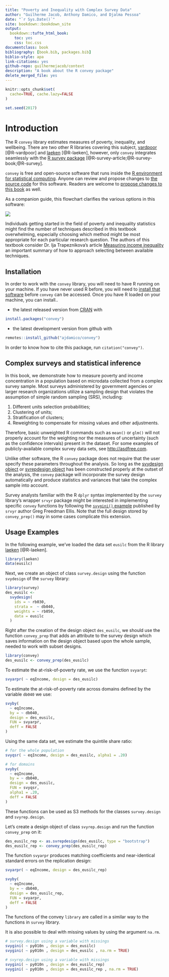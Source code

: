 ```yaml
--- 
title: "Poverty and Inequality with Complex Survey Data"
author: "Guilherme Jacob, Anthony Damico, and Djalma Pessoa"
date: "`r Sys.Date()`"
site: bookdown::bookdown_site
output:
  bookdown::tufte_html_book:
    toc: yes
    css: toc.css
documentclass: book
bibliography: [book.bib, packages.bib]
biblio-style: apa
link-citations: yes
github-repo: guilhermejacob/context
description: "A book about the R convey package"
delete_merged_file: yes
---
```


```r
knitr::opts_chunk$set(
  cache=TRUE, cache.lazy=FALSE
)
```

```r
set.seed(2017)

```

# Introduction

The R `convey` library estimates measures of poverty, inequality, and wellbeing.  There are two other R libraries covering this subject, [vardpoor](https://CRAN.R-project.org/package=vardpoor) [@R-vardpoor] and [laeken](https://CRAN.R-project.org/package=laeken) [@R-laeken], however, only `convey` integrates seamlessly with the [R survey package](https://CRAN.R-project.org/package=survey) [@R-survey-article;@R-survey-book;@R-survey].

`convey` is free and open-source software that runs inside the [R environment for statistical computing](https://www.r-project.org/).  Anyone can review and propose changes to [the source code](https://github.com/ajdamico/convey) for this software.  Readers are welcome to [propose changes to this book](https://github.com/guilhermejacob/context/) as well.

As a companion guide, this flowchart clarifies the various options in this software:

[![](https://mermaid.ink/img/pako:eNrtWv1zFDcS_VdUW0nZVK1d2IBJXEcog8GYz5wxAXK-utLOaHcVz4wmkmbXi83_fq9b0uzshw0V6i4_JJUimBmN9Pp19-tuwWUvM7nq7ffOqpGV9VicHp5V-M8f_Ousd2jEzDRiLCdKSJGZsi7UhXCSfheusRM1E7lyelQJM_hNZV5kVkmvcjHVfiwU_qescJNZWLR5Sxj6o1V1--DhWe_fdBwfKba2fhJXr82VeITTTyR_7seywtkVDuvT707n_FSJQqpzVdGeE2nz2uCHE1HogZVWK7e68UflrsRj7PzeNEXOphX6XAlvxES7Rhb6kxK6Ur_Tj37Whfa4s8MhdoBNhbGq-gQTamsmwORAkfNW6tHYD42dApJgSnUmzFCMzfQfA_sTDrWiNnVTSK9NRW905ZVVzotcD4fKOjG0phS1skNiNKFZBUM8PQGWA6uCLcac62okcDhByYBPbDpd6kJaspEoG-lKg0Q1HOpMq8rfIkxwbGmqYiYaB9cNZkCER4rIzrDGBqSAqKTN4BLXp68GjSffeFGSxaIyXgyUUNJp2qmCk5w3hvfjk1WlrCxE3QwKnXW5fZLM6YtjUSlAcB5HOq8zR7hBbWb1gEKwQ5y6qLGP9jgMaySCYSZkk8OoTF2Jpx1e1IUsYTaYqc1EWT-jiFl185PWxYRDlkt8UvRbNVaIP2RDCTsb7M_uWyWL-FETxKYesvGZLLIEXFa50N4Ft2NLHx4HFgeKPqVA0PjA89mr7JHFkWHsdiWOVmMaAQDslKaJy3YvoNQ25S_YnpMaqQAZTwMZPwfCrsSzDp8pXvGprpiXxhNPsuXXj_F-bIqcjNmkc8kHEI0-A0jLCjiBA5AIXrs5czeWVmZ4GiKC1w_jPm00sN4UZqps9IdLbg2WHF8etw7_nALvGb96fnma4PKb5_z0RUhyaWuPFA9GIsXp2NY68r6kUwX7AQkfwRV6QoREdqBGDhBTBkZPxjXpy7ldxpEICRaKpLHSS6c8s4lQKkAObSX9FrY-3zLDrRXmb3USLNj58vKs93iRy7Ney8VLXvMKVm88g0GlrGbsE5JghPmEMBcPNwhCoMUu0-LGMiTEomvoi2jrQBFXX0IegQdArxOgPLCnCkQ9Uj7wytKNPLMzU9E7p1qEttTLCOkNpyeBLFWuUVdi8pohvayVocImB4AkJi7iReoDoIRL5EgtgHuTwA00nB1YGMm6z5GrbOnooNwU0F8nNhHkhgta1lhUjmx2qwO2Hi3TaRXxByChKpCsseoqP1UqZMayDSIawLhp8ZeopjUkR4tRDXFSxXDB0p_buGiycTowNxFqxFE15QDmcQSAjTUHj6xpam4nWtOpauP7ZesXTZMoT5ROOeIoRxK7PxpU9OuYLfpnyO_RVxM_V_rkglIFMZ_iYRUPCJufhM1_dytJ0sZf3AsVtVLsh1gmvanF7u3vEWuIOOf52dzB9KeB8R79ARYltca5R3zuW5wb69dUVn5dEUDCxNxh58dTYqfGaSxLQuGp2Cwk8SZKfQhgr7EE_Yk2ueOWLm0TXq8pLKkZCzBPATNU-ykXrdSElfJcdRSTvUzCrgPP3dB3zYCDKclmOVt3bIegt3zyu5vagn6nKeizWcNh0ZD_u93KO97oF4hpLI4dEf2F370P3h-O_KbY3t4WfTESD8TtpUgYK5lnpoGXUrAiNhR3Vql5ayogQA8YmrKBAlZ6_d0Ogftu5_btTvB3a2pEG9B8WItmZ1UaJWn8SKGRsyW3wnm7KYkaOwO97Fh4uInbF7RdWTCBEOSaalmmUqHrItrvyOsNwOOkQYvHaIeUbd8GQngU4AoZeLhun21B76FXVBv6sYZBkpABRYFYEgpBlVGEWzMoVLkfmq7r8dPHkn9CKz1sqoyia5u-OiWpQzdYudAMo-Gj4CKOBFRLzWgRN_RhT8OdPoXziDRGgzuTpLpQzvESsUlhbxqap4xz0e8rrVN_-WnqSltTU0IvRMTHtRGxe31EOCSFRTjcGBkqNAuxelo1gqHcKqMlrhyENGQzQOEFtbac1aRtGBldUjeOk0VrtsVxFZVlatAo8XkjWZbywW6MxY154tK2cYONhRhdoODXQMFUeu-6Ei1bCoMMSUQHkxxC4usISbKF3Ugpt7zZUhfat0VpsfHn2ONmXjhS-c2mAiEFq3Vf0JCFqWzYFLeEdK4pa5bTfghYVEPSL4L2nkxp0UMuOtWzqsANFd8pQJHKiBMeRTW6Kbdg2LyEzxDpLK7UvRdKTrrzE5WTxm2vqOLVvMm-EgcH18-mJtNANEWbQU1cSqiHdF68c5hqN-bBzvH1gkyL-9CIuoa_nWONdlTYhpK_FxMJvY7-kpxgFfUOpFBUIygdWcp9ezEQbgZOTy-pInWU_OBgeRpcHEyutaHPoyJkpMZgTJo19zZiiftVvDYl_OuuxEnsFKQ_X-4UDjwIo7kBbY-66Ad_tlGeHJ1jkstoBuauheaCEKmltBj1gQ-jGX-Q7J-LVncmxTBN6RqP1rmScbQnC_i7-S0HP2u9QQEqqdPINVVTNyYvU4zxQW9NkPuS05T1bd5VEY8U8th-w7VESsYAC0lG0C12GiBSaKtxIonvakmmmnyCAkWxQaFxkMp3t0KH_H9DrTtkJQ5jYSzFcHRu5URyhKMpx1ZJIP2sVv9JnD8QG1i6IW6RzoJ-U6L_y1XOFgd6w3UAsqqPnEH7rz8xz1uOrg-4ubQJaNzVpVHgy6dS8fjCyqdHp6c7WMuNJbRzLrNRmODNFYGObTa3qdh7u2PKhCJwHn5r7PgK-ARqlwzIVUb1C3I79HQsi_5XAOq4_M2b0GpRr_WU7jXWE0BUxXP7axDe3Jdxr_6lhkx0urFQ-hJc9u7SADJH_u7dNyPfWZ4t0qE8g35dr3YT5JWm7abF6ZI49m3tguXGjXa6caM1Xv7w4RquKCGuZUfcQE8QVeIItqVWE-W-VAjIOF2igVuz7R1s6xXNzIZveNeETNeC01O24NGjOG5CIpeFfvlKNkZcupTd4ktZrmzdy1C-YQyVJOsWBpbtqaLLRIhg4wtNN8r8ukh3yBHU48cRlNLJQlU7XaAeIC3Eaj8IMdDF1su2IrVVaC4HoZmda7xrc9gk8Vm4pVtEdHh4A6KdaxGdfiOiGABrIT15EiD9hm5r2XPPt_BQ2REXs3hye1UwnyTnqCrDd3jURaFkdzG2E7jURSd8GAjjePoHbrT5-jPcfx4drR1Yj8JA_uxZOxJAm__cqTVAOj6-DtHfk-tfcXKNgfr8-XVh8RcZXyMPL150Blhi4u8Z9ttn2CXJfEl_YTIfaLt_VxL_suRVW606wfhnldAI6vXrm0H9n6toRPXx47yKLoXr_76Q9vq9UiHIdd7b712eVUKc9bCGtGUfP-ZqKJHQZ72z6jOWysabt7Mq6-1726h-r6lzRNuhliO0h-mhyrU39lX4lxP8Dyj6vVpWvxrTLsEfe_uXvYve_s72vb07e3d27t25e-_-3t2dvX5v1tvf_XFv-86PP9y_u7t3_979H3Z2733u9z7xBjuf_wuh1epF?type=png)](https://mermaid.live/view#pako:eNrtWv1zFDcS_VdUW0nZVK1d2IBJXEcog8GYz5wxAXK-utLOaHcVz4wmkmbXi83_fq9b0uzshw0V6i4_JJUimBmN9Pp19-tuwWUvM7nq7ffOqpGV9VicHp5V-M8f_Ousd2jEzDRiLCdKSJGZsi7UhXCSfheusRM1E7lyelQJM_hNZV5kVkmvcjHVfiwU_qescJNZWLR5Sxj6o1V1--DhWe_fdBwfKba2fhJXr82VeITTTyR_7seywtkVDuvT707n_FSJQqpzVdGeE2nz2uCHE1HogZVWK7e68UflrsRj7PzeNEXOphX6XAlvxES7Rhb6kxK6Ur_Tj37Whfa4s8MhdoBNhbGq-gQTamsmwORAkfNW6tHYD42dApJgSnUmzFCMzfQfA_sTDrWiNnVTSK9NRW905ZVVzotcD4fKOjG0phS1skNiNKFZBUM8PQGWA6uCLcac62okcDhByYBPbDpd6kJaspEoG-lKg0Q1HOpMq8rfIkxwbGmqYiYaB9cNZkCER4rIzrDGBqSAqKTN4BLXp68GjSffeFGSxaIyXgyUUNJp2qmCk5w3hvfjk1WlrCxE3QwKnXW5fZLM6YtjUSlAcB5HOq8zR7hBbWb1gEKwQ5y6qLGP9jgMaySCYSZkk8OoTF2Jpx1e1IUsYTaYqc1EWT-jiFl185PWxYRDlkt8UvRbNVaIP2RDCTsb7M_uWyWL-FETxKYesvGZLLIEXFa50N4Ft2NLHx4HFgeKPqVA0PjA89mr7JHFkWHsdiWOVmMaAQDslKaJy3YvoNQ25S_YnpMaqQAZTwMZPwfCrsSzDp8pXvGprpiXxhNPsuXXj_F-bIqcjNmkc8kHEI0-A0jLCjiBA5AIXrs5czeWVmZ4GiKC1w_jPm00sN4UZqps9IdLbg2WHF8etw7_nALvGb96fnma4PKb5_z0RUhyaWuPFA9GIsXp2NY68r6kUwX7AQkfwRV6QoREdqBGDhBTBkZPxjXpy7ldxpEICRaKpLHSS6c8s4lQKkAObSX9FrY-3zLDrRXmb3USLNj58vKs93iRy7Ney8VLXvMKVm88g0GlrGbsE5JghPmEMBcPNwhCoMUu0-LGMiTEomvoi2jrQBFXX0IegQdArxOgPLCnCkQ9Uj7wytKNPLMzU9E7p1qEttTLCOkNpyeBLFWuUVdi8pohvayVocImB4AkJi7iReoDoIRL5EgtgHuTwA00nB1YGMm6z5GrbOnooNwU0F8nNhHkhgta1lhUjmx2qwO2Hi3TaRXxByChKpCsseoqP1UqZMayDSIawLhp8ZeopjUkR4tRDXFSxXDB0p_buGiycTowNxFqxFE15QDmcQSAjTUHj6xpam4nWtOpauP7ZesXTZMoT5ROOeIoRxK7PxpU9OuYLfpnyO_RVxM_V_rkglIFMZ_iYRUPCJufhM1_dytJ0sZf3AsVtVLsh1gmvanF7u3vEWuIOOf52dzB9KeB8R79ARYltca5R3zuW5wb69dUVn5dEUDCxNxh58dTYqfGaSxLQuGp2Cwk8SZKfQhgr7EE_Yk2ueOWLm0TXq8pLKkZCzBPATNU-ykXrdSElfJcdRSTvUzCrgPP3dB3zYCDKclmOVt3bIegt3zyu5vagn6nKeizWcNh0ZD_u93KO97oF4hpLI4dEf2F370P3h-O_KbY3t4WfTESD8TtpUgYK5lnpoGXUrAiNhR3Vql5ayogQA8YmrKBAlZ6_d0Ogftu5_btTvB3a2pEG9B8WItmZ1UaJWn8SKGRsyW3wnm7KYkaOwO97Fh4uInbF7RdWTCBEOSaalmmUqHrItrvyOsNwOOkQYvHaIeUbd8GQngU4AoZeLhun21B76FXVBv6sYZBkpABRYFYEgpBlVGEWzMoVLkfmq7r8dPHkn9CKz1sqoyia5u-OiWpQzdYudAMo-Gj4CKOBFRLzWgRN_RhT8OdPoXziDRGgzuTpLpQzvESsUlhbxqap4xz0e8rrVN_-WnqSltTU0IvRMTHtRGxe31EOCSFRTjcGBkqNAuxelo1gqHcKqMlrhyENGQzQOEFtbac1aRtGBldUjeOk0VrtsVxFZVlatAo8XkjWZbywW6MxY154tK2cYONhRhdoODXQMFUeu-6Ei1bCoMMSUQHkxxC4usISbKF3Ugpt7zZUhfat0VpsfHn2ONmXjhS-c2mAiEFq3Vf0JCFqWzYFLeEdK4pa5bTfghYVEPSL4L2nkxp0UMuOtWzqsANFd8pQJHKiBMeRTW6Kbdg2LyEzxDpLK7UvRdKTrrzE5WTxm2vqOLVvMm-EgcH18-mJtNANEWbQU1cSqiHdF68c5hqN-bBzvH1gkyL-9CIuoa_nWONdlTYhpK_FxMJvY7-kpxgFfUOpFBUIygdWcp9ezEQbgZOTy-pInWU_OBgeRpcHEyutaHPoyJkpMZgTJo19zZiiftVvDYl_OuuxEnsFKQ_X-4UDjwIo7kBbY-66Ad_tlGeHJ1jkstoBuauheaCEKmltBj1gQ-jGX-Q7J-LVncmxTBN6RqP1rmScbQnC_i7-S0HP2u9QQEqqdPINVVTNyYvU4zxQW9NkPuS05T1bd5VEY8U8th-w7VESsYAC0lG0C12GiBSaKtxIonvakmmmnyCAkWxQaFxkMp3t0KH_H9DrTtkJQ5jYSzFcHRu5URyhKMpx1ZJIP2sVv9JnD8QG1i6IW6RzoJ-U6L_y1XOFgd6w3UAsqqPnEH7rz8xz1uOrg-4ubQJaNzVpVHgy6dS8fjCyqdHp6c7WMuNJbRzLrNRmODNFYGObTa3qdh7u2PKhCJwHn5r7PgK-ARqlwzIVUb1C3I79HQsi_5XAOq4_M2b0GpRr_WU7jXWE0BUxXP7axDe3Jdxr_6lhkx0urFQ-hJc9u7SADJH_u7dNyPfWZ4t0qE8g35dr3YT5JWm7abF6ZI49m3tguXGjXa6caM1Xv7w4RquKCGuZUfcQE8QVeIItqVWE-W-VAjIOF2igVuz7R1s6xXNzIZveNeETNeC01O24NGjOG5CIpeFfvlKNkZcupTd4ktZrmzdy1C-YQyVJOsWBpbtqaLLRIhg4wtNN8r8ukh3yBHU48cRlNLJQlU7XaAeIC3Eaj8IMdDF1su2IrVVaC4HoZmda7xrc9gk8Vm4pVtEdHh4A6KdaxGdfiOiGABrIT15EiD9hm5r2XPPt_BQ2REXs3hye1UwnyTnqCrDd3jURaFkdzG2E7jURSd8GAjjePoHbrT5-jPcfx4drR1Yj8JA_uxZOxJAm__cqTVAOj6-DtHfk-tfcXKNgfr8-XVh8RcZXyMPL150Blhi4u8Z9ttn2CXJfEl_YTIfaLt_VxL_suRVW606wfhnldAI6vXrm0H9n6toRPXx47yKLoXr_76Q9vq9UiHIdd7b712eVUKc9bCGtGUfP-ZqKJHQZ72z6jOWysabt7Mq6-1726h-r6lzRNuhliO0h-mhyrU39lX4lxP8Dyj6vVpWvxrTLsEfe_uXvYve_s72vb07e3d27t25e-_-3t2dvX5v1tvf_XFv-86PP9y_u7t3_979H3Z2733u9z7xBjuf_wuh1epF)



Individuals getting started in the field of poverty and inequality statistics might find the number of techniques described in this textbook overwhelming, especially choosing which method might be most appropriate for each particular research question.  The authors of this textbook consider Dr. Ija Trapeznikova's article [Measuring income inequality](https://wol.iza.org/articles/measuring-income-inequality/long) an important summary of how to approach selecting between available techniques.




## Installation {#install}

In order to work with the `convey` library, you will need to have R running on your machine.  If you have never used R before, you will need to [install that software](https://www.r-project.org/) before `convey` can be accessed.  Once you have R loaded on your machine, you can install..

* the latest released version from [CRAN](https://CRAN.R-project.org/package=convey) with

```R
install.packages("convey")
```

* the latest development version from github with

```R
remotes::install_github("ajdamico/convey")
```

In order to know how to cite this package, run `citation("convey")`.

## Complex surveys and statistical inference {#survey}

In this book, we demonstrate how to measure poverty and income concentration in a population based on microdata collected from a complex survey sample.  Most surveys administered by government agencies or larger research organizations utilize a sampling design that violates the assumption of simple random sampling (SRS), including:

1. Different units selection probabilities;
2. Clustering of units;
3. Stratification of clusters;
4. Reweighting to compensate for missing values and other adjustments.

Therefore, basic unweighted R commands such as `mean()` or `glm()` will not properly account for the weighting nor the measures of uncertainty (such as the confidence intervals) present in the dataset.  For some examples of publicly-available complex survey data sets, see [http://asdfree.com]().  

Unlike other software, the R `convey` package does not require that the user specify these parameters throughout the analysis.  So long as the [svydesign object](http://r-survey.r-forge.r-project.org/survey/html/svydesign.html) or [svrepdesign object](http://r-survey.r-forge.r-project.org/survey/html/svrepdesign.html) has been constructed properly at the outset of the analysis, the `convey` package will incorporate the survey design automatically and produce statistics and variances that take the complex sample into account.

Survey analysts familiar with the R `dplyr` syntax implemented by the `survey` library's wrapper `srvyr` package might be interested in implementing specific `convey` functions by following the [`svygini()` example](http://gdfe.co/srvyr/articles/extending-srvyr.html) published by `srvyr` author Greg Freedman Ellis.  Note that the full design stored by `convey_prep()` may in some cases complicate this extension.


## Usage Examples


In the following example, we've loaded the data set `eusilc` from the R library [laeken](https://CRAN.R-project.org/package=laeken) [@R-laeken].

```r
library(laeken)
data(eusilc)
```
Next, we create an object of class `survey.design` using the function `svydesign` of the `survey` library:

```r
library(survey)
des_eusilc <-
  svydesign(
    ids = ~ rb030,
    strata =  ~ db040,
    weights = ~ rb050,
    data = eusilc
  )
```
Right after the creation of the design object `des_eusilc`, we should use the function `convey_prep` that adds an attribute to the survey design which saves information on the design object based upon the whole sample, needed to work with subset designs.

```r
library(convey)
des_eusilc <- convey_prep(des_eusilc)
```
To estimate the at-risk-of-poverty rate, we use the function `svyarpt`:

```r
svyarpr( ~ eqIncome, design = des_eusilc)
```
To estimate the at-risk-of-poverty rate across domains defined by the variable `db040` we use:

```r
svyby(
  ~ eqIncome,
  by = ~ db040,
  design = des_eusilc,
  FUN = svyarpr,
  deff = FALSE
)
```

Using the same data set, we estimate the quintile share ratio: 

```r
# for the whole population
svyqsr( ~ eqIncome, design = des_eusilc, alpha1 = .20)

# for domains
svyby(
  ~ eqIncome,
  by = ~ db040,
  design = des_eusilc,
  FUN = svyqsr,
  alpha1 = .20,
  deff = FALSE
)
```

These functions can be used as S3 methods for the classes `survey.design` and `svyrep.design`.

Let's create a design object of class `svyrep.design` and run the function `convey_prep` on it:

```r
des_eusilc_rep <- as.svrepdesign(des_eusilc, type = "bootstrap")
des_eusilc_rep <- convey_prep(des_eusilc_rep)
```

The function `svyarpr` produces matching coefficients and near-identical standard errors on the replication design:

```r
svyarpr( ~ eqIncome, design = des_eusilc_rep)

svyby(
  ~ eqIncome,
  by = ~ db040,
  design = des_eusilc_rep,
  FUN = svyarpr,
  deff = FALSE
)
```
The functions of the convey `library` are called in a similar way  to the functions in `survey` library.

It is also possible to deal with missing values by using the argument `na.rm`.

```r
# survey.design using a variable with missings
svygini( ~ py010n , design = des_eusilc)
svygini( ~ py010n , design = des_eusilc , na.rm = TRUE)

# svyrep.design using a variable with missings
svygini( ~ py010n , design = des_eusilc_rep)
svygini( ~ py010n , design = des_eusilc_rep , na.rm = TRUE)
```

